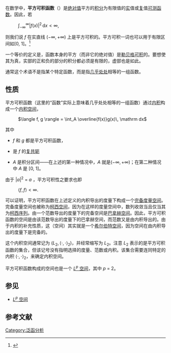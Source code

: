 {{NoteTA
| G1=Math
}}
在数学中，'''平方可积函数'''（{{lang-en|'''square-integrable function'''}}）是[[绝对值|绝对值]]平方的[[积分|积分]]为有限值的[[实数|实]]值或[[复数_(数学)|复]]值[[可测函数|可测函数]]。因此，若
: <math> \int_{-\infty}^\infty |f(x)|^2 \, \mathrm dx < \infty, </math>

则我们说 ''f'' 在实直线 <math>(-\infty,+\infty)</math> 上是平方可积的。平方可积一词也可以用于有限区间如[0, 1]。<ref>{{cite book
 | title = Orthogonal Functions
 | url = https://archive.org/details/orthogonalfuncti00sans
 | author = G.Sansone
 | publisher = Dover Publications
 | year = 1991
 | isbn = 978-0-486-66730-0
 | pages = [https://archive.org/details/orthogonalfuncti00sans/page/n5 1]–2
 }}</ref>

一个等价的定义是，函数本身的平方（而非它的绝对值）是[[勒贝格可积|勒贝格可积]]的。要想使其为真，实部的正和负的部分的积分都必须是有限的，虚部也是如此。

通常这个术语不是指某个特定函数，而是指[[几乎处处|几乎处处]]相等的一组函数。

== 性质 ==
平方可积函数（这里的“函数”实际上意味着几乎处处相等的一组函数）通过[[内积|内积]]构成一个[[内积空间|内积空间]]，
: <math> \langle f, g \rangle = \int_A \overline{f(x)}g(x)\, \mathrm dx </math>

其中
* ''f'' 和 ''g'' 都是平方可积函数，
* {{overbar|''f''(''x'')}} 是 ''f'' 的[[复共轭|复共轭]]
* ''A'' 是积分区间——在上述的第一种情况中，''A'' 就是<math>(-\infty,+\infty)</math>；在第二种情况中 ''A'' 是 [0, 1]。

由于 |''a''|<sup>2</sup> = ''a {{overbar|a}}''，平方可积性之要求也即
: <math> \langle f, f \rangle < \infty. \, </math>

可以证明，平方可积函数在上述定义的内积导出的度量下构成一个[[完备度量空间|完备度量空间]]。完备度量空间也被称为[[柯西空间|柯西空间]]，因为在这样的度量空间中，数列收敛当且仅当其为[[柯西序列|柯西序列]]。由一个范数导出的度量下的完备空间是[[巴拿赫空间|巴拿赫空间]]。因此，平方可积函数的空间是由该范数导出的度量下的巴拿赫空间，而范数又是由内积导出的。由于内积的补充性质，这（空间）其实就是一个[[希尔伯特空间|希尔伯特空间]]，因为空间在由内积导出的度量下是完备的。

这个内积空间通常记为 <math>\left(L_2, \langle\cdot, \cdot\rangle_2\right)</math>，并经常缩写为 <math>L_2</math>。注意 <math>L_2</math> 表示的是平方可积函数的集合，但该记号没有指明选择的度量、范数或内积。该集合需要连同特定的内积 <math>\langle\cdot, \cdot\rangle_2</math>，来确定内积空间。

平方可积函数构成的空间也是一个 [[Lp_空间|''L''<sup>''p''</sup> 空间]]，其中 ''p'' = 2。

== 参见 ==
* [[Lp_空间|''L''<sup>''p''</sup> 空间]]

== 参考文献 ==
{{Reflist}}

{{DEFAULTSORT:Quadratically Integrable Function}}
[[Category:泛函分析|Category:泛函分析]]